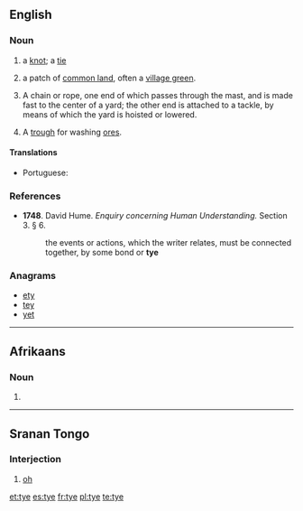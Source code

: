 ==English==

===Noun===
{{en-noun}}

# a [[knot]]; a [[tie]]
# {{context|Sussex|lang=en}} a patch of [[common land]], often a [[village green]].
# {{context|nautical|lang=en}} A chain or rope, one end of which passes through the mast, and is made fast to the center of a yard; the other end is attached to a tackle, by means of which the yard is hoisted or lowered.
# {{context|mining|lang=en}} A [[trough]] for washing [[ore]]s.
#: {{rfquotek|Knight}}

====Translations====
{{trans-top|a knot}}
* Portuguese: {{t+|pt|nó|m}}
{{trans-mid}}
{{trans-bottom}}

===References===
* '''1748'''.  David Hume.  ''Enquiry concerning Human Understanding.'' Section 3.  § 6.
*: the events or actions, which the writer relates, must be connected together, by some bond or '''tye'''

===Anagrams===
* [[ety#English|ety]] 
* [[tey#English|tey]]
* [[yet#English|yet]]

----
==Afrikaans==
===Noun===
{{head|af|plural}}

# {{plural of|tyd|lang=af}}
----

==Sranan Tongo==

===Interjection===
{{head|srn|interjection}}

# [[oh]]

[[et:tye]]
[[es:tye]]
[[fr:tye]]
[[pl:tye]]
[[te:tye]]
